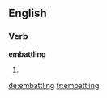 ==English==

===Verb===
'''embattling'''

# {{present participle of|[[embattle]]}}

[[de:embattling]]
[[fr:embattling]]